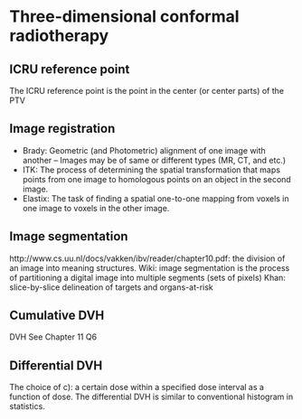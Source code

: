 # Three-dimensional conformal radiotherapy {#crt}

## ICRU reference point

The ICRU reference point is the point in the center (or center parts) of the PTV  

## Image registration

* Brady: Geometric (and Photometric) alignment of one image with another – Images may be of same or different types (MR, CT, and etc.)
* ITK: The process of determining the spatial transformation that maps points from one image to homologous points on an object in the second image.
* Elastix: The task of finding a spatial one-to-one mapping from voxels in one image to voxels in the other image.

## Image segmentation

http://www.cs.uu.nl/docs/vakken/ibv/reader/chapter10.pdf: the division of an image into meaning structures.
Wiki: image segmentation is the process of partitioning a digital image into multiple segments (sets of pixels) Khan: slice-by-slice delineation of targets and organs-at-risk

## Cumulative DVH

DVH See Chapter 11 Q6 

## Differential DVH 

The choice of c): a certain dose within a specified dose interval as a function of dose. The differential DVH is similar to conventional histogram in statistics.